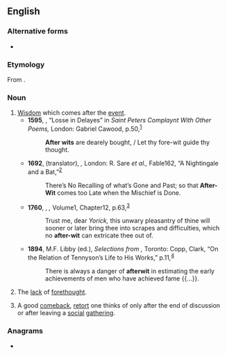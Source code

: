 ==English==

===Alternative forms===
* {{alter|en|after-wit}}

===Etymology===
From {{prefix|en|after|wit}}.

===Noun===
{{en-noun|~}}

# [[wisdom|Wisdom]] which comes after the [[event]].
#* '''1595''', {{w|Robert Southwell}}, “Losse in Delayes” in ''Saint Peters Complaynt With Other Poems,'' London: Gabriel Cawood, p.{{nbsp}}50,<sup>[http://name.umdl.umich.edu/A12634.0001.001]</sup>
#*: '''After wits''' are dearely bought, / Let thy fore-wit guide thy thought.
#* '''1692''', {{w|Roger L'Estrange|Roger L’Estrange}} (translator), ''{{w|Aesop's Fables|Fables of Æsop}},'' London: R. Sare ''et al.,'' Fable{{nbsp}}162, “A Nightingale and a Bat,”<sup>[http://name.umdl.umich.edu/A26505.0001.001]</sup>
#*: There’s No Recalling of what’s Gone and Past; so that '''After-Wit''' comes too Late when the Mischief is Done.
#* '''1760''', {{w|Laurence Sterne}}, ''{{w|The Life and Opinions of Tristram Shandy, Gentleman}},'' Volume{{nbsp}}1, Chapter{{nbsp}}12, p.{{nbsp}}63,<sup>[https://archive.org/details/bim_eighteenth-century_the-life-and-opinions-of_sterne-laurence_1760_1/page/44/mode/1up?q=%22after-wit%22]</sup>
#*: Trust me, dear ''Yorick,'' this unwary pleasantry of thine will sooner or later bring thee into scrapes and difficulties, which no '''after-wit''' can extricate thee out of.
#* '''1894''', M.{{nbsp}}F. Libby (ed.), ''Selections from {{w|Alfred, Lord Tennyson|Tennyson}},'' Toronto: Copp, Clark, “On the Relation of Tennyson’s Life to His Works,” p.{{nbsp}}11,<sup>[https://archive.org/details/selectionsfromtenn00tenn/page/11/mode/1up?q=afterwit]</sup>
#*: There is always a danger of '''afterwit''' in estimating the early achievements of men who have achieved fame {{...}}.
# The [[lack]] of [[forethought]].
#: {{ant|en|forewit}}
# A good [[comeback]], [[retort]] one thinks of only after the end of discussion or after leaving a [[social]] [[gathering]].
#: {{syn|en|l'esprit de l'escalier|staircase wit|{{qualifier|neologism}} [[retrotort]]}}

===Anagrams===
* {{anagrams|en|a=aefirttw|waterfit}}